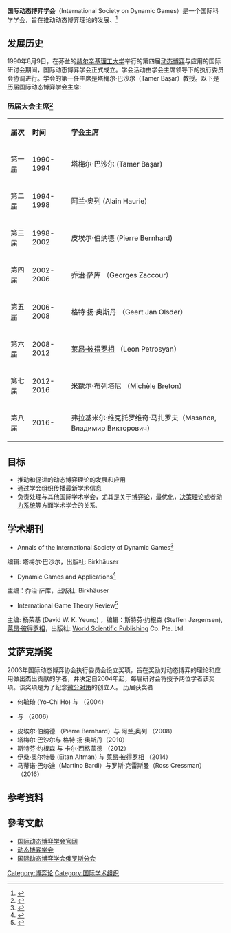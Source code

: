 {{expand|time=2014-10-30T08:58:42+00:00}}
'''国际动态博弈学会'''（International Society on Dynamic Games）是一个国际科学学会，旨在推动动态博弈理论的发展、<ref>{{Cite web |url=http://www.isdg-site.org/ |title=存档副本 |accessdate=2014-10-30 |archive-date=2014-11-06 |archive-url=https://web.archive.org/web/20141106034737/http://www.isdg-site.org/ |dead-url=no }}</ref>

== 发展历史 ==
1990年8月9日，在芬兰的[[赫尔辛基理工大学|赫尔辛基理工大学]]举行的第四届[[动态博弈|动态博弈]]与应用的国际研讨会期间，国际动态博弈学会正式成立。学会活动由学会主席领导下的执行委员会协调进行。学会的第一任主席是塔梅尔·巴沙尔（Tamer Başar）教授。以下是历届国际动态博弈学会主席:

=== 历届大会主席<ref>{{Cite web |url=http://www.isdg-site.org/default.aspx?page=about# |title=存档副本 |access-date=2014-10-30 |archive-url=https://web.archive.org/web/20141019125836/http://isdg-site.org/default.aspx?page=about |archive-date=2014-10-19 |dead-url=yes }}</ref> ===
{| border="1" cellpadding="3" cellspacing="0" class="wikitable" style="margin: 0 0 1em 1em; background: #f0f6fa; border: 1px #6a6c76 solid; border-collapse: collapse; font-size: 90%;"
|- 
| '''届次''' || '''时间''' || '''学会主席'''
|- 
| 第一届 || 1990-1994 || 塔梅尔·巴沙尔 (Tamer Başar)
|- 
| 第二届 || 1994-1998 || 阿兰·奥列 (Alain Haurie)
|- 
| 第三届 || 1998-2002 || 皮埃尔·伯纳德 (Pierre Bernhard)
|- 
| 第四届 || 2002-2006 || 乔治·萨库 （Georges Zaccour）
|- 
| 第五届 || 2006-2008 || 格特·扬·奥斯丹 （Geert Jan Olsder）
|- 
| 第六届 || 2008-2012 || [[莱昂·彼得罗相|莱昂·彼得罗相]] （Leon Petrosyan）
|-
| 第七届 || 2012-2016 || 米歇尔·布列塔尼 （Michèle Breton）
|-
|第八届
|2016-
|弗拉基米尔·维克托罗维奇·马扎罗夫（Мазалов, Владимир Викторович）
|}

==目标==
*推动和促进的动态博弈理论的发展和应用
*通过学会组织传播最新学术信息
*负责处理与其他国际学术学会，尤其是关于[[博弈论|博弈论]]，最优化，[[cmn:决策论|决策理论]]或者[[动力系统|动力系统]]等方面学术学会的关系.

==学术期刊==
*Annals of the International Society of Dynamic Games<ref>{{Cite web|url = http://www.springer.com/series/4919|title = Annals of the International Society of Dynamic Games|accessdate = |archive-date = 2015-09-24|archive-url = https://web.archive.org/web/20150924143008/http://www.springer.com/series/4919|dead-url = no}}</ref>
编辑: 塔梅尔·巴沙尔，出版社: Birkhäuser
*Dynamic Games and Applications<ref>{{Cite web|url = http://www.springer.com/mathematics/applications/journal/13235|title = Dynamic Games and Applications|accessdate = |archive-date = 2014-08-26|archive-url = https://web.archive.org/web/20140826122601/http://www.springer.com/mathematics/applications/journal/13235|dead-url = no}}</ref>
主编：乔治·萨库，出版社: Birkhäuser
*International Game Theory Review<ref>{{Cite web|url = http://www.worldscientific.com/worldscinet/igtr|title = International Game Theory Review|accessdate = |archive-date = 2021-08-31|archive-url = https://web.archive.org/web/20210831220459/https://www.worldscientific.com/worldscinet/igtr}}</ref>
主编: 杨荣基 (David W. K. Yeung) ，编辑：斯特芬·约根森 (Steffen Jørgensen), [[莱昂·彼得罗相|莱昂·彼得罗相]]，出版社: [[World_Scientific_Publishing|World Scientific Publishing]] Co. Pte. Ltd.

==艾萨克斯奖==
2003年国际动态博弈协会执行委员会设立奖项，旨在奖励对动态博弈的理论和应用做出杰出贡献的学者，并决定自2004年起，每届研讨会将授予两位学者该奖项。该奖项是为了纪念[[微分对策|微分对策]]的创立人{{tsl|en|Rufus_Isaacs_(game_theorist)|艾萨克斯}}。
历届获奖者
*何毓琦 (Yo-Chi Ho) 与 {{tsl|en|George_Leitmann|乔治·曼恩}} （2004）
*{{tsl|en|Nikolay_Krasovsky|尼古拉·克拉索夫斯基}} 与 {{tsl|en|Wendell_Fleming|温德尔·弗莱明}}（2006）
*皮埃尔·伯纳德 （Pierre Bernhard）与 阿兰[[莱昂·彼得罗相|·]]奥列 （2008）
*塔梅尔·巴沙尔与 格特·扬·奥斯丹（2010）
*斯特芬·约根森 与 卡尔·西格蒙德 （2012）
*伊桑·奥尔特曼 (Eitan Altman) 与 [[莱昂·彼得罗相|莱昂·彼得罗相]] （2014）
*马蒂诺·巴尔迪（Martino Bardi）与罗斯·克雷斯曼（Ross Cressman）（2016）

==参考资料==
{{reflist}}
==參考文獻==
{{commons category|国际动态博弈学会}}
* [http://www.isdg-site.org/ 国际动态博弈学会官网]{{Wayback|url=http://www.isdg-site.org/ |date=20141106034737 }}
* [http://gametheorysociety.org/ 动态博弈学会]{{Wayback|url=http://gametheorysociety.org/ |date=20141105125744 }}
* [https://web.archive.org/web/20140904034604/http://isdgrus.ru/eng/index.html 国际动态博弈学会俄罗斯分会]


[[Category:博弈论|Category:博弈论]]
[[Category:国际学术组织|Category:国际学术组织]]
